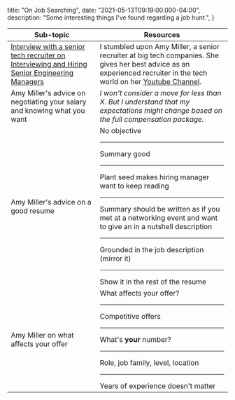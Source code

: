 
  title: "On Job Searching",
  date: "2021-05-13T09:19:00.000-04:00",
  description: "Some interesting things I've found regarding a job hunt.",
}


| Sub-topic | Resources |
|-|-|
| [Interview with a senior tech recruiter on Interviewing and Hiring Senior Engineering Managers](https://www.youtube.com/watch?v=2kfc2hQAonM) | I stumbled upon Amy Miller, a senior recruiter at big tech companies. She gives her best advice as an experienced recruiter in the tech world on her [Youtube Channel](https://www.youtube.com/c/AmyMiller/videos). |
| Amy Miller's advice on negotiating your salary and knowing what you want | *I won't consider a move for less than X. But I understand that my expectations might change based on the full compensation package.* |
| Amy Miller's advice on a good resume | No objective <hr/> Summary good <hr/> Plant seed makes hiring manager want to keep reading <hr/> Summary should be written as if you met at a networking event and want to give an in a nutshell description <hr/> Grounded in the job description (mirror it) <hr/> Show it in the rest of the resume |
| Amy Miller on what affects your offer | What affects your offer? <hr/> Competitive offers <hr/> What's **your** number? <hr/> Role, job family, level, location <hr/> Years of experience doesn't matter |
